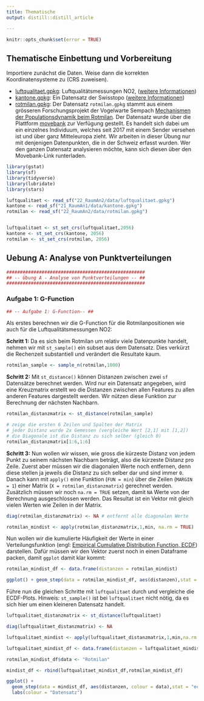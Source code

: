 ```yaml
---
title: Thematische
output: distill::distill_article

---
```


```r
knitr::opts_chunk$set(error = TRUE)
```
## Thematische Einbettung und Vorbereitung

Importiere zunächst die Daten. Weise dann die korrekten Koordinatensysteme zu (CRS zuweisen).

- [luftqualitaet.gpkg](22_RaumAn2/data/luftqualitaet.gpkg): Luftqualitätsmessungen NO2, ([weitere Informationen](https://opendata.swiss/en/dataset/luftqualitaet))
- [kantone.gpkg](21_RaumAn1/data/kantone.gpkg): Ein Datensatz der Swisstopo ([weitere Informationen](https://shop.swisstopo.admin.ch/de/products/landscape/boundaries3D))
- [rotmilan.gpkg](22_RaumAn2/data/rotmilan.gpkg): Der Datensatz `rotmilan.gpkg` stammt aus einem grösseren Forschungsprojekt der Vogelwarte Sempach [Mechanismen der Populationsdynamik beim Rotmilan](https://www.vogelwarte.ch/de/projekte/oekologische-forschung/mechanismen-der-populationsdynamik-beim-rotmilan). Der Datensatz wurde über die Plattform [movebank](http://www.movebank.org/panel_embedded_movebank_webapp?gwt_fragment=page%3Dsearch_map_linked%2CindividualIds%3D676571254%2Clat%3D44.465151013519666%2Clon%3D9.096679687499508%2Cz%3D5) zur Verfügung gestellt. Es handelt sich dabei um ein einzelnes Individuum, welches seit 2017 mit einem Sender versehen ist und über ganz Mitteleuropa zieht. Wir arbeiten in dieser Übung nur mit denjenigen Datenpunkten, die in der Schweiz erfasst wurden. Wer den ganzen Datensatz analysieren möchte, kann sich diesen über den Movebank-Link runterladen.


```r
library(gstat)
library(sf)
library(tidyverse)
library(lubridate)
library(stars)

luftqualitaet <- read_sf("22_RaumAn2/data/luftqualitaet.gpkg")
kantone <- read_sf("21_RaumAn1/data/kantone.gpkg")
rotmilan <- read_sf("22_RaumAn2/data/rotmilan.gpkg")


luftqualitaet <- st_set_crs(luftqualitaet,2056)
kantone <- st_set_crs(kantone, 2056)
rotmilan <- st_set_crs(rotmilan, 2056)
```




## Uebung A: Analyse von Punktverteilungen

```r
###################################################
## -- Übung A - Analyse von Punktverteilungen -- ##
###################################################
```

### Aufgabe 1: G-Function


```r
## -- Aufgabe 1: G-Function-- ##
```

Als erstes berechnen wir die G-Function für die Rotmilanpositionen wie auch für die Luftqualitätsmessungen NO2:

**Schritt 1:** Da es sich beim Rotmilan um relativ viele Datenpunkte handelt, nehmen wir mit `st_sample()` ein subset aus dem Datensatz. Dies verkürzt die Rechenzeit substantiell und verändert die Resultate kaum.

```r
rotmilan_sample <- sample_n(rotmilan,1000)
```

**Schritt 2:** Mit `st_distance()` können Distanzen zwischen zwei `sf` Datensätze berechnet werden. Wird nur ein Datensatz angegeben, wird eine Kreuzmatrix erstellt wo die Distanzen zwischen allen Features zu allen anderen Features dargestellt werden. Wir nützen diese Funktion zur Berechnung der nächsten Nachbarn.

```r
rotmilan_distanzmatrix <- st_distance(rotmilan_sample)

# zeige die ersten 6 Zeilen und Spalten der Matrix
# jeder Distanz wurde 2x Gemessen (vergleiche Wert [2,1] mit [1,2])
# die Diagonale ist die Distanz zu sich selber (gleich 0)
rotmilan_distanzmatrix[1:6,1:6] 
```


**Schritt 3:** Nun wollen wir wissen, wie gross die kürzeste Distanz von jedem Punkt zu seinem nächsten Nachbarn beträgt, also die kürzeste Distanz pro Zeile. Zuerst aber müssen wir die diagonalen Werte noch entfernen, denn diese stellen ja jeweils die Distanz zu sich selber dar und sind immer `0`. Danach kann mit `apply()` eine Funktion (`FUN = min`) über die Zeilen (`MARGIN = 1`) einer Matrix (`X = rotmilan_distanzmatrix`) gerechnet werden. Zusätzlich müssen wir noch `na.rm = TRUE` setzen, damit `NA` Werte von der Berechnung ausgeschlossen werden. Das Resultat ist ein Vektor mit gleich vielen Werten wie Zeilen in der Matrix.

```r
diag(rotmilan_distanzmatrix) <- NA # entfernt alle diagonalen Werte

rotmilan_mindist <- apply(rotmilan_distanzmatrix,1,min, na.rm = TRUE)
```

Nun wollen wir die kumulierte Häufigkeit der Werte in einer Verteilungsfunktion (engl: [Empirical Cumulative Distribution Function, ECDF](https://en.wikipedia.org/wiki/Empirical_distribution_function)) darstellen. Dafür müssen wir den Vektor zuerst noch in einen Dataframe packen, damit `ggplot` damit klar kommt:

```r
rotmilan_mindist_df <- data.frame(distanzen = rotmilan_mindist)

ggplot() + geom_step(data = rotmilan_mindist_df, aes(distanzen),stat = "ecdf")
```

Führe nun die gleichen Schritte mit `luftqualitaet` durch und vergleiche die ECDF-Plots. Hinweis: `st_sample()` ist bei `luftqualitaet` nicht nötig, da es sich hier um einen kleineren Datensatz handelt.

```r
luftqualitaet_distanzmatrix <- st_distance(luftqualitaet)

diag(luftqualitaet_distanzmatrix) <- NA

luftqualitaet_mindist <- apply(luftqualitaet_distanzmatrix,1,min,na.rm = TRUE)

luftqualitaet_mindist_df <- data.frame(distanzen = luftqualitaet_mindist, data = "Luftqualität")

rotmilan_mindist_df$data <- "Rotmilan"

mindist_df <- rbind(luftqualitaet_mindist_df,rotmilan_mindist_df)

ggplot() + 
  geom_step(data = mindist_df, aes(distanzen, colour = data),stat = "ecdf") +
  labs(colour = "Datensatz")
```






